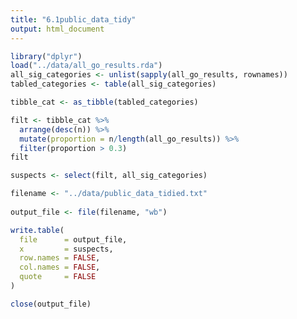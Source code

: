 ```yaml
---
title: "6.1public_data_tidy"
output: html_document
---
```


```r
library("dplyr")
load("../data/all_go_results.rda")
all_sig_categories <- unlist(sapply(all_go_results, rownames))
tabled_categories <- table(all_sig_categories)

tibble_cat <- as_tibble(tabled_categories)

filt <- tibble_cat %>% 
  arrange(desc(n)) %>%
  mutate(proportion = n/length(all_go_results)) %>%
  filter(proportion > 0.3) 
filt
```

```r
suspects <- select(filt, all_sig_categories)
```

```r
filename <- "../data/public_data_tidied.txt"
  
output_file <- file(filename, "wb")

write.table(
  file      = output_file,
  x         = suspects, 
  row.names = FALSE,
  col.names = FALSE, 
  quote     = FALSE
)

close(output_file)
```
